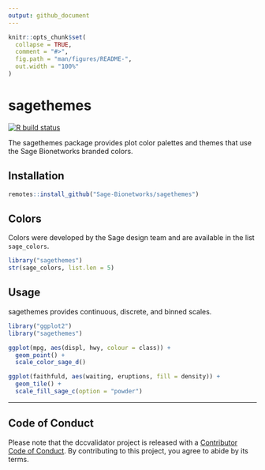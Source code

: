 ```yaml
---
output: github_document
---
```


<!-- README.md is generated from README.Rmd. Please edit that file -->

```r
knitr::opts_chunk$set(
  collapse = TRUE,
  comment = "#>",
  fig.path = "man/figures/README-",
  out.width = "100%"
)
```

# sagethemes

<!-- badges: start -->
[![R build status](https://github.com/Sage-Bionetworks/sagethemes/workflows/R-CMD-check/badge.svg)](https://github.com/Sage-Bionetworks/sagethemes/actions)
<!-- badges: end -->

The sagethemes package provides plot color palettes and themes that use the Sage
Bionetworks branded colors.

## Installation

```r
remotes::install_github("Sage-Bionetworks/sagethemes")
```

## Colors

Colors were developed by the Sage design team and are available in the list
`sage_colors`.

```r
library("sagethemes")
str(sage_colors, list.len = 5)
```

## Usage

sagethemes provides continuous, discrete, and binned scales.

```r
library("ggplot2")
library("sagethemes")

ggplot(mpg, aes(displ, hwy, colour = class)) +
  geom_point() +
  scale_color_sage_d()
```

```r
ggplot(faithfuld, aes(waiting, eruptions, fill = density)) +
  geom_tile() +
  scale_fill_sage_c(option = "powder")
```

---

## Code of Conduct

Please note that the dccvalidator project is released with a [Contributor Code
of Conduct](.github/CODE_OF_CONDUCT.md). By contributing to this project, you
agree to abide by its terms.
